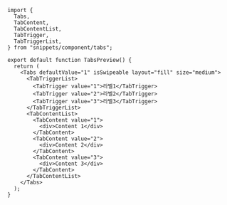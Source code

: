 ```tsx copy
import {
  Tabs,
  TabContent,
  TabContentList,
  TabTrigger,
  TabTriggerList,
} from "snippets/component/tabs";

export default function TabsPreview() {
  return (
    <Tabs defaultValue="1" isSwipeable layout="fill" size="medium">
      <TabTriggerList>
        <TabTrigger value="1">라벨1</TabTrigger>
        <TabTrigger value="2">라벨2</TabTrigger>
        <TabTrigger value="3">라벨3</TabTrigger>
      </TabTriggerList>
      <TabContentList>
        <TabContent value="1">
          <div>Content 1</div>
        </TabContent>
        <TabContent value="2">
          <div>Content 2</div>
        </TabContent>
        <TabContent value="3">
          <div>Content 3</div>
        </TabContent>
      </TabContentList>
    </Tabs>
  );
}

```
